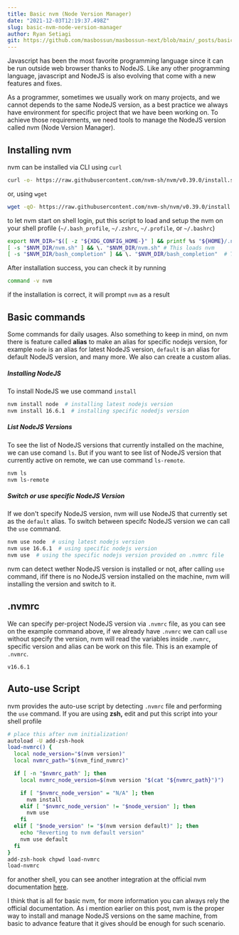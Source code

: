 ```yaml
---
title: Basic nvm (Node Version Manager)
date: "2021-12-03T12:19:37.498Z"
slug: basic-nvm-node-version-manager
author: Ryan Setiagi
git: https://github.com/masbossun/masbossun-next/blob/main/_posts/basic-nvm-node-version-manager.mdx
---
```


Javascript has been the most favorite programming language since it can be run outside web browser thanks to NodeJS. Like any other programming language, javascript and NodeJS is also evolving that come with a new features and fixes.

As a programmer, sometimes we usually work on many projects, and we cannot depends to the same NodeJS version, as a best practice we always have environment for specific project that we have been working on. To achieve those requirements, we need tools to manage the NodeJS version called nvm (Node Version Manager).

## Installing nvm

nvm can be installed via CLI using `curl`

```bash
curl -o- https://raw.githubusercontent.com/nvm-sh/nvm/v0.39.0/install.sh | bash
```

or, using `wget`

```bash
wget -qO- https://raw.githubusercontent.com/nvm-sh/nvm/v0.39.0/install.sh | bash
```

to let nvm start on shell login, put this script to load and setup the nvm on your shell profile (`~/.bash_profile`, `~/.zshrc`, `~/.profile`, or `~/.bashrc`)

```bash
export NVM_DIR="$([ -z "${XDG_CONFIG_HOME-}" ] && printf %s "${HOME}/.nvm" || printf %s "${XDG_CONFIG_HOME}/nvm")"
[ -s "$NVM_DIR/nvm.sh" ] && \. "$NVM_DIR/nvm.sh" # This loads nvm
[ -s "$NVM_DIR/bash_completion" ] && \. "$NVM_DIR/bash_completion"  # This loads nvm bash_completion
```

After installation success, you can check it by running

```bash
command -v nvm
```

if the installation is correct, it will prompt `nvm` as a result

## Basic commands

Some commands for daily usages. Also something to keep in mind, on nvm there is feature called **alias** to make an alias for specific nodejs version, for example `node` is an alias for latest NodeJS version, `default` is an alias for default NodeJS version, and many more. We also can create a custom alias.

##### Installing NodeJS

To install NodeJS we use command `install`

```bash
nvm install node  # installing latest nodejs version
nvm install 16.6.1  # installing specific nodedjs version
```

##### List NodeJS Versions

To see the list of NodeJS versions that currently installed on the machine, we can use comand `ls`. But if you want to see list of NodeJS version that currently active on remote, we can use command `ls-remote`.

```bash
nvm ls
nvm ls-remote
```

##### Switch or use specific NodeJS Version

If we don't specify NodeJS version, nvm will use NodeJS that currently set as the `default` alias. To switch between specifc NodeJS version we can call the `use` command.

```bash
nvm use node  # using latest nodejs version
nvm use 16.6.1  # using specific nodejs version
nvm use  # using the specific nodejs version provided on .nvmrc file
```

nvm can detect wether NodeJS version is installed or not, after calling `use` command, ifif there is no NodeJS version installed on the machine, nvm will installing the version and switch to it.

## .nvmrc

We can specify per-project NodeJS version via `.nvmrc` file, as you can see on the example command above, if we already have `.nvmrc` we can call `use` without specify the version, nvm will read the variables inside `.nvmrc`, specific version and alias can be work on this file. This is an example of `.nvmrc`.

```
v16.6.1
```

## Auto-use Script

nvm provides the auto-use script by detecting `.nvmrc` file and performing the `use` command. If you are using **zsh,** edit and put this script into your shell profile

```bash
# place this after nvm initialization!
autoload -U add-zsh-hook
load-nvmrc() {
  local node_version="$(nvm version)"
  local nvmrc_path="$(nvm_find_nvmrc)"

  if [ -n "$nvmrc_path" ]; then
    local nvmrc_node_version=$(nvm version "$(cat "${nvmrc_path}")")

    if [ "$nvmrc_node_version" = "N/A" ]; then
      nvm install
    elif [ "$nvmrc_node_version" != "$node_version" ]; then
      nvm use
    fi
  elif [ "$node_version" != "$(nvm version default)" ]; then
    echo "Reverting to nvm default version"
    nvm use default
  fi
}
add-zsh-hook chpwd load-nvmrc
load-nvmrc
```

for another shell, you can see another integration at the official nvm documentation [here](https://github.com/nvm-sh/nvm#deeper-shell-integration).

I think that is all for basic nvm, for more information you can always rely the official documentation. As i mention earlier on this post, nvm is the proper way to install and manage NodeJS versions on the same machine, from basic to advance feature that it gives should be enough for such scenario.
